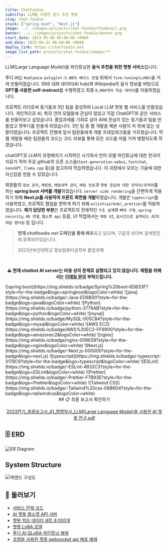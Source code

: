 ```yaml
---
title: ChatFoodie
subtitle: LLM을 이용한 음식 추천 챗봇
slug: chat-foodie
stack: ["spring boot", "Next.js"]
image: ../../images/projects/chat-foodie/thumbnail.png
banner: ../../images/projects/chat-foodie/banner.png
start_date: 2023-05-09 00:00:00 +0900
end_date: 2023-08-31 00:00:00 +0900
deploy_link: https://chatfoodie.net
image_list_path: projects/chat-foodie/images/**
---
```




LLM(Large Language Model)을 파인튜닝한 **음식 추천을 위한 챗봇 서비스**입니다.

푸디 AI는 `KoAlpaca-polyglot-5.8B의 베이스 모델` 위에서 `fine-tuning(LoRA)`을 거쳐 만들어졌습니다. SNS 대화 데이터(AI hub)와 Wikipedia의 음식 정보를 바탕으로 **GPT를 사용한 self-instruct**를 수행하였고 최종 `8,000개의 학습 데이터`를 이용하였습니다.

프로젝트 리더로써 동기들과 3인 팀을 결성하여 Local LLM 챗봇 웹 서비스를 만들었습니다. 개인적으로 AI, 특히 언어 모델들에 관심이 많았고 직접 ChatGPT와 같은 서비스를 만들어보고 싶었습니다. 졸업과제를 기회로 삼아 AI에 관심이 있는 동기들과 팀을 만들었고 챗푸디를 만들게 되었습니다. 3인 팀 중 웹 개발을 해본 사람이 저 밖에 없는 상황이였습니다. 프로젝트 진행에 앞서 팀원들에게 개발 프레임워크들을 가르쳤습니다.  막 웹 개발을 배운 팀원들의 코드는 코드 리뷰를 통해 모든 코드를 저를 거쳐 병합되도록 하였습니다.

chatGPT로 LLM이 유명해지기 시작하던 시기여서 언어 모델 파인튜닝에 대한 한국어 자료가 적어 주로 github의 오픈 소스들(`text-generation-webui`, `fastchat`, `nanoGPT`, `llama.cpp` 등)을 참고하여 학습하였습니다. 이 과정에서 모르는 기술에 대한 자신감을 얻을 수 있었습니다.

회원들의 `정보 관리`, `채팅방`, `채팅내역 관리`, `채팅 전송`과 `챗봇 응답에 대한 전처리/후처리`를 하는 **spring boot 서버를 개발**하였습니다. `server side rendering`을 간편하게 적용하기 위해 **Next.js를 사용하여 프론트 화면을 개발**하였습니다. 개발은 `typescript`를 사용하였고, 프로젝트 협업을 편하게 하기 위해 `eslint(airbnb)`, `prettier`를 적용하였습니다. **제가 담당한 부분**은 프로젝트의 전체적인 `구조 설계`와 `뼈대 구축`, `spring security`, `db 연결`, `웹소켓 api` 등을, UI 작업에서는 `채팅 UI`, `실시간으로 출력되는 AI의 대답 렌더링` 등 입니다.

> **현재 chatfoodie.net 도메인을 통해 배포**되고 있으며, 구글과 네이버 검색엔진에 등록되어있습니다.
>
> 2023년부산대학교 정보컴퓨터공학부 졸업과제

<br />

<div align="center">
  <p className="min-md:text-lg"><b>⚠️ 현재 chatbot AI server는 비용 상의 문제로 실행되고 있지 않습니다. 체험을 위해서는 <a href="mailto:jagaldol.dev@gmail.com">이메일 문의</a> 부탁드립니다.</b></p>
</div>

<Stacks>
  ![spring boot](https://img.shields.io/badge/Spring%20boot-6DB33F?style=for-the-badge&logo=springboot&logoColor=white)
  ![java](https://img.shields.io/badge/-Java-ED8B00?style=for-the-badge&logo=java&logoColor=white)
  ![Python](https://img.shields.io/badge/python-3776AB?style=for-the-badge&logo=python&logoColor=white)
  ![mysql](https://img.shields.io/badge/MySQL-005C84?style=for-the-badge&logo=mysql&logoColor=white)
  ![AWS EC2](https://img.shields.io/badge/AWS%20EC2-FF9900?style=for-the-badge&logo=amazonec2&logoColor=white)
  ![nginx](https://img.shields.io/badge/nginx-009639?style=for-the-badge&logo=nginx&logoColor=white)
  ![Next.js](https://img.shields.io/badge/-Next.js-000000?style=for-the-badge&logo=next.js)
  ![typescript](https://img.shields.io/badge/-typescript-3178C6?style=for-the-badge&logo=typescript&logoColor=white)
  ![ESLint](https://img.shields.io/badge/-ESLint-4B32C3?style=for-the-badge&logo=ESLint&logoColor=white)
  ![Prettier](https://img.shields.io/badge/-Prettier-F7B93E?style=for-the-badge&logo=Prettier&logoColor=white)
  ![Tailwind CSS](https://img.shields.io/badge/-Tailwind%20css-06B6D4?style=for-the-badge&logo=tailwindcss&logoColor=white)
</Stacks>

<div align="center">
  ## 📋 최종 보고서 확인하기

  <a href="/files/2023전기_최종보고서_41_쩝쩝학사_LLM(Large Language Model)을 사용한 AI 챗봇 연구.pdf">2023전기_최종보고서_41_쩝쩝학사_LLM(Large Language Model)을 사용한 AI 챗봇 연구.pdf</a>
</div>

## 🗄️️ ERD

![ER Diagram](../../images/projects/chat-foodie/erd.png)

## System Structure

![백엔드 구성도](../../images/projects/chat-foodie/structure.png)

## 🔗 둘러보기

- [서비스 전체 코드](https://github.com/jagaldol/chat-foodie) <FontAwesomeIcon size="lg" icon={faGithub} />
- [AI 챗봇 웹소켓 API 서버](https://github.com/jagaldol/chat-foodie-chatbot-server) <FontAwesomeIcon size="lg" icon={faGithub} />
- [챗봇 학습 데이터 세트 8,000개](https://huggingface.co/datasets/jagaldol/chat-foodie)
- [챗봇 LoRA 모델](https://huggingface.co/sm136599/chatfoodie-koalpaca-polyglot-5_8b-5150step-8batch_5epoch)
- [푸디 AI QLoRA 파인튜닝 예제](https://colab.research.google.com/github/jagaldol/chat-foodie/blob/main/chatbot/fine-tuning/KoAlpaca_QLoRA_ChatFoodie_Model_FineTuning.ipynb)
- [코랩을 사용한 챗봇 websocket api 배포 예제](https://colab.research.google.com/github/jagaldol/chat-foodie/blob/main/chatbot/Deploy_chatbot_server_as_public_with_colab.ipynb)

<MemberContainer>
  <MemberGrid members={[
    {
      imageSrc: 'https://github.com/jagaldol.png',
      link: 'https://github.com/jagaldol',
      name: '안혜준(팀장)',
      description: '시스템 설계, 백엔드 및 프론트 개발'
    },
    {
      imageSrc: 'https://github.com/sm136599.png',
      link: 'https://github.com/sm136599',
      name: '박성민',
      description: 'AI 모델 학습, 백엔드 및 프론트 개발'
    },
    {
      imageSrc: 'https://github.com/icarus012832.png',
      link: 'https://github.com/icarus012832',
      name: '박진영',
      description: '서비스 UI 디자인, 백엔드 및 프론트 개발'
    }
  ]} />
</MemberContainer>